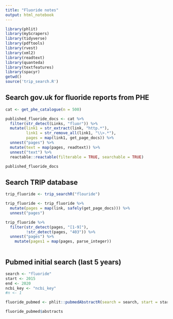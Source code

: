 ```yaml
---
title: "Fluoride notes"
output: html_notebook
---
```


```r
library(phlit)
library(myScrapers)
library(tidyverse)
library(pdftools)
library(rvest)
library(xml2)
library(readtext)
library(quanteda)
library(textfeatures)
library(spacyr)
getwd()
source('trip_search.R')
```

## Search gov.uk for fluoride reports from PHE


```r
cat <- get_phe_catalogue(n = 500)

published_fluoride_docs <- cat %>%
  filter(str_detect(Links, "fluor")) %>% 
  mutate(link1 = str_extract(link, "http.*"), 
         link1 = str_remove_all(link1, "\\>.*"),
         pages = map(link1, get_page_docs)) %>%
  unnest("pages") %>%
  mutate(text = map(pages, readtext)) %>%
  unnest("text") %>%
  reactable::reactable(filterable = TRUE, searchable = TRUE)

published_fluoride_docs

```

## Search TRIP database

```r

trip_fluoride <- trip_searchR("flouride")

trip_fluoride <- trip_fluoride %>%
  mutate(pages = map(link, safely(get_page_docs))) %>%
  unnest("pages")

trip_fluoride %>%
  filter(str_detect(pages, "[1-9]"), 
         !str_detect(pages, "403")) %>%
  unnest("pages") %>%
    mutate(pages1 = map(pages, parse_integer))



```


## Pubmed initial search (last 5 years)

```r

search <- "fluoride"
start <- 2015
end <- 2020
ncbi_key <- "ncbi_key"
#n <- 1 

fluoride_pubmed <- phlit::pubmedAbstractR(search = search, start = start, end = end, ncbi_key = "bd86b3e3500c581cbc6ee0896f551bae0408")


```


```r

fluoride_pubmed$abstracts



```

